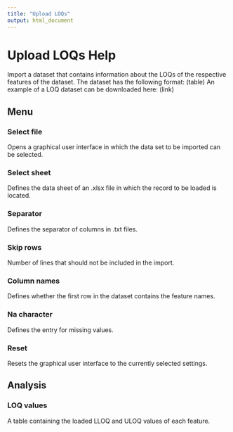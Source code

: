 ```yaml
---
title: "Upload LOQs"
output: html_document
---
```


# Upload LOQs Help
Import a dataset that contains information about the LOQs of the respective features of the dataset. The dataset has the following format: (table)
An example of a LOQ dataset can be downloaded here: (link)

## Menu

### Select file
Opens a graphical user interface in which the data set to be imported can be selected.

### Select sheet
Defines the data sheet of an .xlsx file in which the record to be loaded is located.

### Separator
Defines the separator of columns in .txt files.

### Skip rows
Number of lines that should not be included in the import.

### Column names
Defines whether the first row in the dataset contains the feature names.

### Na character
Defines the entry for missing values.

### Reset
Resets the graphical user interface to the currently selected settings.

## Analysis

### LOQ values
A table containing the loaded LLOQ and ULOQ values of each feature.
